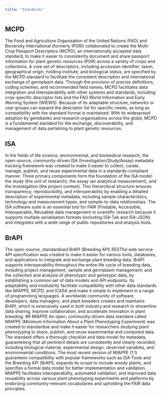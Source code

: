 ```yaml
---
title: "Standards"
---
```


## MCPD
The Food and Agriculture Organisation of the United Nations (FAO) and Bioversity International (formerly IPGRI) collaborated to create the Multi-Crop Passport Descriptors (MCPD), an internationally accepted data standard, to make it easier to consistently document and share passport information for plant genetic resources (PGR) across a variety of crops and collections. A core set of descriptors, including accession identifier, taxon, geographical origin, holding institute, and biological status, are specified by the MCPD standard to facilitate the consistent description and international exchange of germplasm data. Through the provision of precise definitions, coding schemes, and recommended field names, MCPD facilitates data integration and interoperability with other systems and standards, including crop-specific descriptor lists and the FAO World Information and Early Warning System (WIEWS). Because of its adaptable structure, networks or user groups can expand  the descriptor list for specific needs, as long as compatibility with the standard format is maintained. With its widespread adoption by genebanks and research organisations across the globe, MCPD is a fundamental standard for the exchange, discoverability, and management of data pertaining to plant genetic resources.

## ISA
In the fields of life science, environmental, and biomedical research, the open-source, community-driven ISA (Investigation/Study/Assay) metadata tracking framework was created to make it easier to collect, curate, manage, publish, and reuse experimental data in a standards-compliant manner. Three primary components form the foundation of the ISA model: the study (the unit of research), the assay (an analytical measurement), and the investigation (the project context). This hierarchical structure ensures transparency, reproducibility, and interoperability by enabling a detailed description of experimental metadata, including sample characteristics, technology and measurement types, and sample-to-data relationships. The ISA software suite is an essential tool for FAIR (Findable, Accessible, Interoperable, Reusable) data management in scientific research because it supports multiple serialisation formats (including ISA-Tab and ISA-JSON) and integrates with a wide range of public repositories and analysis tools.

## BrAPI
The open-source, standardised BrAPI (Breeding API) RESTful web service API specification was created to make it easier for various tools, databases, and applications to integrate and exchange plant breeding data. BrAPI supports interoperability throughout the entire life cycle of breeding data, including project management, sample and germplasm management, and the collection and analysis of phenotypic and genotypic data, by establishing a common set of data models and API endpoints. Its adaptability and modularity facilitate compatibility with other data standards like MIAPPE, MCPD, and ICASA and make it simple to implement in a range of programming languages. A worldwide community of software developers, data managers, and plant breeders creates and maintains BrAPI, which is extensively used in both industry and research to streamline data sharing, improve collaboration, and accelerate innovation in plant breeding.
## MIAPPE
An open, community-driven data standard called MIAPPE (Minimum Information About a Plant Phenotyping Experiment) was created to standardise and make it easier for researchers studying plant phenotyping to share, publish, and reuse experimental and computed data. The standard offers a thorough checklist and data model for metadata, guaranteeing that all pertinent details are consistently and clearly recorded, including biological material, experimental design, observed variables, and environmental conditions. The most recent version of MIAPPE (1.1) guarantees compatibility with popular frameworks such as ISA-Tools and the Breeding API (BrAPI), expands its scope to include woody plants, and specifies a formal data model for better implementation and validation. MIAPPE facilitates interoperability, automated validation, and improved data reusability across various plant phenotyping experiments and platforms by endorsing community-relevant vocabularies and upholding the FAIR data principles.


